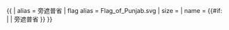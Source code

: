 {{ {{{1<noinclude>|country showdata</noinclude>}}}
| alias = 旁遮普省
| flag alias = Flag_of_Punjab.svg
| size = {{{size|}}}
| name = {{#if: {{{name|}}} | {{{name|}}} | 旁遮普省 }}
}}